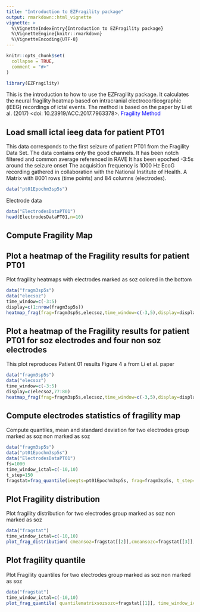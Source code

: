 ```yaml
---
title: "Introduction to EZFragility package"
output: rmarkdown::html_vignette
vignette: >
  %\VignetteIndexEntry{Introduction to EZFragility package}
  %\VignetteEngine{knitr::rmarkdown}
  %\VignetteEncoding{UTF-8}
---
```


```r
knitr::opts_chunk$set(
  collapse = TRUE,
  comment = "#>"
)
```

```r
library(EZFragility)
```

This is the introduction to how to use the EZFragility package.
It calculates the neural fragility heatmap based on intracranial electrocorticographic (iEEG) recordings of ictal events.
The method is based on the paper by Li et al. (2017) <doi: 10.23919/ACC.2017.7963378>.
<a href="https://ieeexplore.ieee.org/document/7963378" style="color:blue; text-decoration:none;"> Fragility Method</a>

## Load small ictal ieeg data for patient PT01

This data corresponds to the first seizure of patient PT01 from the Fragility Data Set. The data contains only the good channels. It has been notch filtered and common average referenced in RAVE It has been epoched -3:5s around the seizure onset The acquisition frequency is 1000 Hz EcoG recording gathered in collaboration with the National Institute of Health. A Matrix with 8001 rows (time points) and 84 columns (electrodes).


```r
data("pt01Epochm3sp5s")

```


Electrode data
```r
data("ElectrodesDataPT01")
head(ElectrodesDataPT01,n=10)

```

## Compute Fragility Map

## Plot a heatmap of the Fragility results for patient PT01

Plot fragility heatmaps with electrodes marked as soz colored in the bottom
```r
data("fragm3sp5s")
data("elecsoz")
time_window=c(-3:5)
display=c(1:nrow(fragm3sp5s))
heatmap_frag(frag=fragm3sp5s,elecsoz,time_window=c(-3,5),display=display)
```


## Plot a heatmap of the Fragility results for patient PT01 for soz electrodes and four non soz electrodes
This plot reproduces Patient 01 results Figure 4 a from Li et al. paper
```r
data("fragm3sp5s")
data("elecsoz")
time_window=c(-3:5)
display=c(elecsoz,77:80)
heatmap_frag(frag=fragm3sp5s,elecsoz,time_window=c(-3,5),display=display)


```

## Compute electrodes statistics of fragility map 

Compute quantiles, mean and standard deviation for two electrodes group marked as soz non marked as soz
```r
data("fragm3sp5s")
data("pt01Epochm3sp5s")
data("ElectrodesDataPT01")
fs=1000
time_window_ictal=c(-10,10)
t_step=150
fragstat=frag_quantile(ieegts=pt01Epochm3sp5s, frag=fragm3sp5s, t_step=t_step, ElectrodesData=ElectrodesDataPT01, fs=fs, time_window_ictal=time_window_ictal)
```

## Plot Fragility distribution
Plot fragility distribution for two electrodes group marked as soz non marked as soz
```r
data("fragstat")
time_window_ictal=c(-10,10)
plot_frag_distribution( cmeansoz=fragstat[[2]],cmeansozc=fragstat[[3]],csdsoz=fragstat[[4]],csdsozc=fragstat[[5]],time_window_ictal=time_window_ictal,subject_code='PT01',j=1)
```

## Plot fragility quantile
Plot Fragility quantiles for two electrodes group marked as soz non marked as soz
```r
data("fragstat")
time_window_ictal=c(-10,10)
plot_frag_quantile( quantilematrixsozsozc=fragstat[[1]], time_window_ictal=time_window_ictal,subject_code='PT01',j=1)
```